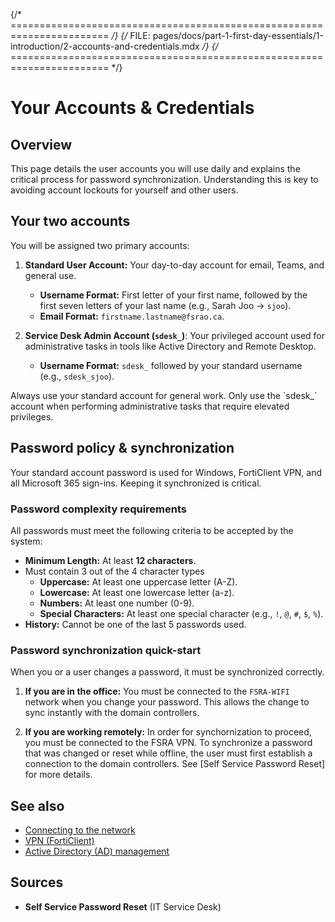 {/* ======================================================================= */}
{/* FILE: pages/docs/part-1-first-day-essentials/1-introduction/2-accounts-and-credentials.mdx */}
{/* ======================================================================= */}

# Your Accounts & Credentials

## Overview

This page details the user accounts you will use daily and explains the critical
process for password synchronization. Understanding this is key to avoiding
account lockouts for yourself and other users.

## Your two accounts

You will be assigned two primary accounts:

1.  **Standard User Account:** Your day-to-day account for email, Teams, and
    general use.
    * **Username Format:** First letter of your first name, followed by the
        first seven letters of your last name (e.g., Sarah Joo -> `sjoo`).
    * **Email Format:** `firstname.lastname@fsrao.ca`.

2.  **Service Desk Admin Account (`sdesk_`)**: Your privileged account used for
    administrative tasks in tools like Active Directory and Remote Desktop.
    * **Username Format:** `sdesk_` followed by your standard username (e.g.,
        `sdesk_sjoo`).

<Warning>
Always use your standard account for general work. Only use the `sdesk_`
account when performing administrative tasks that require elevated
privileges. 
</Warning>

## Password policy & synchronization

Your standard account password is used for Windows, FortiClient VPN, and all
Microsoft 365 sign-ins. Keeping it synchronized is critical.

### Password complexity requirements

All passwords must meet the following criteria to be accepted by the system:

* **Minimum Length:** At least **12 characters**.
* Must contain 3 out of the 4 character types
    * **Uppercase:** At least one uppercase letter (A-Z).
    * **Lowercase:** At least one lowercase letter (a-z).
    * **Numbers:** At least one number (0-9).
    * **Special Characters:** At least one special character (e.g., `!`, `@`, `#`, `$`, `%`).
* **History:** Cannot be one of the last 5 passwords used.

### Password synchronization quick-start

When you or a user changes a password, it must be synchronized correctly.

1.  **If you are in the office:** You must be connected to the `FSRA-WIFI`
    network when you change your password. This allows the change to sync
    instantly with the domain controllers.

2.  **If you are working remotely:** In order for synchornization to proceed, you must be connected to the FSRA VPN. To synchronize a password that was changed or reset while offline, the user must first establish a connection to the domain controllers. See [Self Service Password Reset] for more details.

## See also

* [Connecting to the network](../2-network-connectivity/1-corporate-wifi.mdx)
* [VPN (FortiClient)](../2-network-connectivity/2-vpn-forticlient.mdx)
* [Active Directory (AD) management](../../part-2-core-tools/3-active-directory/1-introduction-to-ad.mdx)

## Sources
* **Self Service Password Reset** (IT Service Desk)
